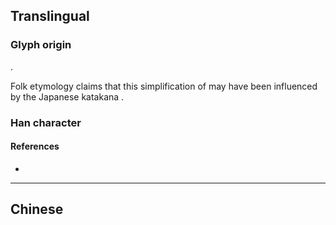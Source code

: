 {{character info/new}}
{{also|衛|衞|ヱ}}
==Translingual==

===Glyph origin===
{{Han simp|衛}}.

Folk etymology claims that this simplification of {{l|zh|衛|tr=wèi}} may have been influenced by the Japanese katakana {{ja-r|ヱ}}.

===Han character===
{{Han char|rn=26|rad=卩|as=01|sn=3|four=|canj=SLM|ids=⿻𠃌丄}}

====References====
* {{Han ref|kx=0076.141|hdz=10050.040|uh=536B|ud=21355}}

----

==Chinese==
{{zh-see|衛}}
